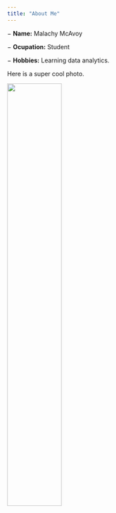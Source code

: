 ```yaml
---
title: "About Me"
---
```


− __Name:__ Malachy McAvoy

− __Ocupation:__ Student

− __Hobbies:__ Learning data analytics.

Here is a super cool photo.

![](AboutMePhoto.jpg){
width=50%}
